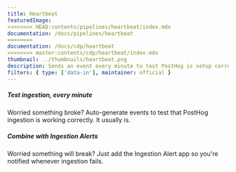 ```yaml
---
title: Heartbeat
featuredImage:
<<<<<<<< HEAD:contents/pipelines/heartbeat/index.mdx
documentation: /docs/pipelines/heartbeat
========
documentation: /docs/cdp/heartbeat
>>>>>>>> master:contents/cdp/heartbeat/index.mdx
thumbnail: ../thumbnails/heartbeat.png
description: Sends an event every minute to test PostHog is setup correctly
filters: { type: ['data-in'], maintainer: official }
---
```


<Section
    divider={false}
    title="A very simple app to help you test PostHog is setup correctly, the Heartbeat app generates a new sample event every minute."
    size="full"
    cols={2}
>
    <div>
        <h5>Test ingestion, every minute</h5>
        <p>Worried something broke? Auto-generate events to test that PostHog ingestion is working correctly. It usually is.</p>
    </div>
    <div>
        <h5>Combine with Ingestion Alerts</h5>
        <p>Worried something will break? Just add the Ingestion Alert app so you're notified whenever ingestion fails.</p>
    </div>
</Section>

<TutorialsSlider topic="migrator" />

<Documentation />
